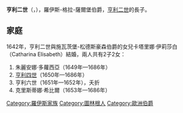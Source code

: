 {{Multiple issues|
{{Expand language|1=bg|time=2021-01-06T08:26:43+00:00}}
{{Unreferenced|time=2021-01-06T08:26:43+00:00}}
}}
{{Infobox noble
| name        = 亨利二世
| title       = 羅伊斯-格拉-薩爾堡伯爵
| birth_date  = {{birth date|1602|8|14|df=y}}
| birth_place = [[格拉|格拉]]
| death_date  = {{Death date and age|1670|5|28|1602|8|14|df=y}}
| death_place = 格拉
| noble family= [[羅伊斯統治者列表|羅伊斯家族]]
| father      = [[亨利二世_(羅伊斯-格拉)|羅伊斯-格拉伯爵亨利二世]]
| mother      = 施瓦茨堡-魯多爾施塔特的瑪格達琳
}}
'''亨利二世'''（{{lang-de|Heinrich II}}，{{bd|1602年|8月14日|1670年|5月28日}}），羅伊斯-格拉-薩爾堡伯爵，[[亨利二世_(羅伊斯-格拉)|亨利二世]]的長子。

== 家庭 ==
1642年，亨利二世與施瓦茨堡-松德斯豪森伯爵{{le|克里斯蒂安·金特一世|Christian Günther I, Count of Schwarzburg-Sondershausen}}的女兒卡塔里娜·伊莉莎白（Catharina Elisabeth）結婚，兩人共有2子2女：
# 朱麗安娜·多蘿西亞（1649年—1686年）
# [[亨利四世_(羅伊斯-格拉)|亨利四世]]（1650年—1686年）
# 亨利六世（1651年—1652年），夭折
# 克里斯蒂娜·希比爾（1653年—1686年）

[[Category:羅伊斯家族|Category:羅伊斯家族]]
[[Category:圖林根人|Category:圖林根人]]
[[Category:歐洲伯爵|Category:歐洲伯爵]]